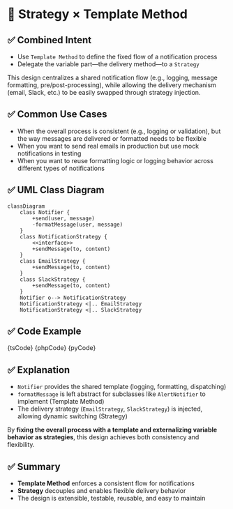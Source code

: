 

# 🧩 Strategy × Template Method

## ✅ Combined Intent

- Use `Template Method` to define the fixed flow of a notification process
- Delegate the variable part—the delivery method—to a `Strategy`

This design centralizes a shared notification flow (e.g., logging, message formatting, pre/post-processing), while allowing the delivery mechanism (email, Slack, etc.) to be easily swapped through strategy injection.

## ✅ Common Use Cases

- When the overall process is consistent (e.g., logging or validation), but the way messages are delivered or formatted needs to be flexible
- When you want to send real emails in production but use mock notifications in testing
- When you want to reuse formatting logic or logging behavior across different types of notifications

## ✅ UML Class Diagram

```mermaid
classDiagram
    class Notifier {
        +send(user, message)
        -formatMessage(user, message)
    }
    class NotificationStrategy {
        <<interface>>
        +sendMessage(to, content)
    }
    class EmailStrategy {
        +sendMessage(to, content)
    }
    class SlackStrategy {
        +sendMessage(to, content)
    }
    Notifier o--> NotificationStrategy
    NotificationStrategy <|.. EmailStrategy
    NotificationStrategy <|.. SlackStrategy
```

## ✅ Code Example

<Tabs groupId="language">
  <TabItem value="ts" label="TypeScript">
    <CodeBlock language="ts">{tsCode}</CodeBlock>
  </TabItem>
  <TabItem value="php" label="PHP">
    <CodeBlock language="php">{phpCode}</CodeBlock>
  </TabItem>
  <TabItem value="python" label="Python">
    <CodeBlock language="python">{pyCode}</CodeBlock>
  </TabItem>
</Tabs>

## ✅ Explanation

- `Notifier` provides the shared template (logging, formatting, dispatching)
- `formatMessage` is left abstract for subclasses like `AlertNotifier` to implement (Template Method)
- The delivery strategy (`EmailStrategy`, `SlackStrategy`) is injected, allowing dynamic switching (Strategy)

By **fixing the overall process with a template and externalizing variable behavior as strategies**, this design achieves both consistency and flexibility.

## ✅ Summary

- **Template Method** enforces a consistent flow for notifications
- **Strategy** decouples and enables flexible delivery behavior
- The design is extensible, testable, reusable, and easy to maintain
